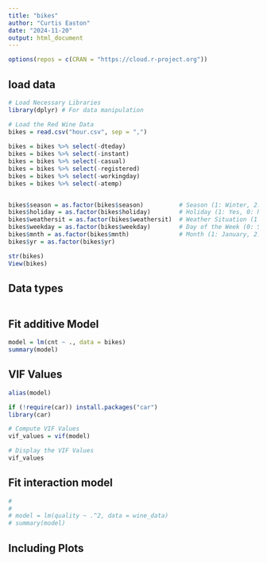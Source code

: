 ```yaml
---
title: "bikes"
author: "Curtis Easton"
date: "2024-11-20"
output: html_document
---
```


```r

options(repos = c(CRAN = "https://cloud.r-project.org"))

```

## load data

```r

# Load Necessary Libraries
library(dplyr) # For data manipulation

# Load the Red Wine Data
bikes = read.csv("hour.csv", sep = ",")
    
bikes = bikes %>% select(-dteday)
bikes = bikes %>% select(-instant)
bikes = bikes %>% select(-casual)
bikes = bikes %>% select(-registered)
bikes = bikes %>% select(-workingday)
bikes = bikes %>% select(-atemp)


bikes$season = as.factor(bikes$season)          # Season (1: Winter, 2: Spring, etc.)
bikes$holiday = as.factor(bikes$holiday)        # Holiday (1: Yes, 0: No)
bikes$weathersit = as.factor(bikes$weathersit)  # Weather Situation (1 to 4)
bikes$weekday = as.factor(bikes$weekday)        # Day of the Week (0: Sunday, 1: Monday, etc.)
bikes$mnth = as.factor(bikes$mnth)              # Month (1: January, 2: February, etc.)
bikes$yr = as.factor(bikes$yr)   

str(bikes)
View(bikes)


```

## Data types


```r

```



## Fit additive Model

```r

model = lm(cnt ~ ., data = bikes)
summary(model)

```

## VIF Values


```r

alias(model)

if (!require(car)) install.packages("car")
library(car)

# Compute VIF Values
vif_values = vif(model)

# Display the VIF Values
vif_values


```

## Fit interaction model

```r
# 
# 
# model = lm(quality ~ .^2, data = wine_data)
# summary(model)


```

## Including Plots

